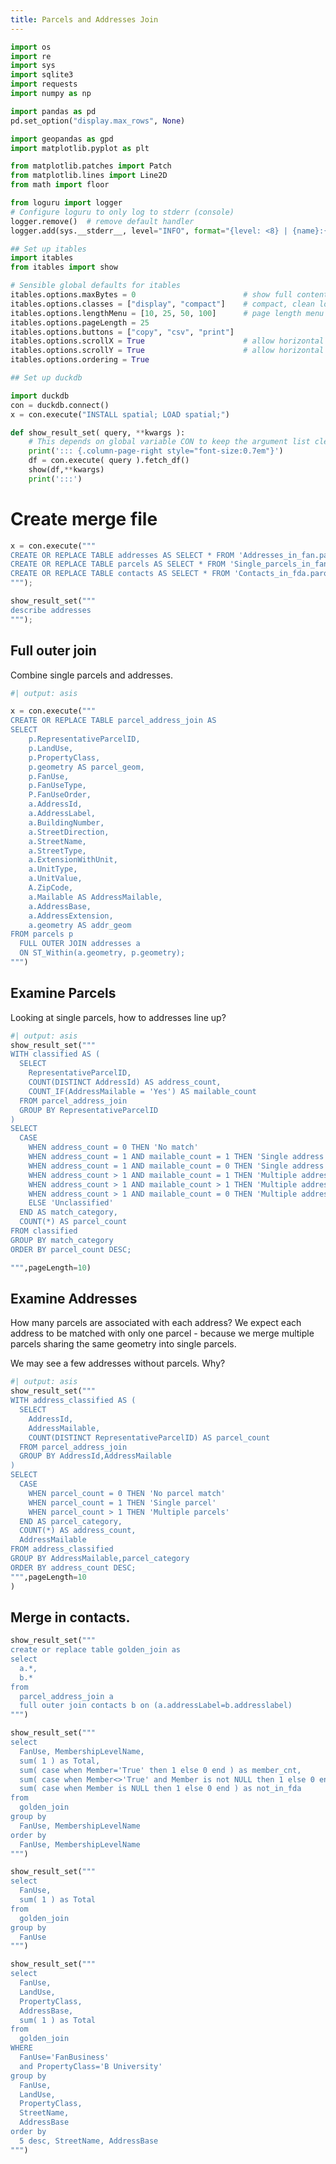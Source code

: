 ```yaml
---
title: Parcels and Addresses Join
---
```


```python
import os
import re
import sys
import sqlite3
import requests
import numpy as np

import pandas as pd
pd.set_option("display.max_rows", None)

import geopandas as gpd
import matplotlib.pyplot as plt

from matplotlib.patches import Patch
from matplotlib.lines import Line2D
from math import floor

from loguru import logger
# Configure loguru to only log to stderr (console)
logger.remove()  # remove default handler
logger.add(sys.__stderr__, level="INFO", format="{level: <8} | {name}:{function}:{line} - {message}" )  # use the original stderr, not Jupyter’s proxy

## Set up itables
import itables
from itables import show

# Sensible global defaults for itables
itables.options.maxBytes = 0                        # show full content in each cell
itables.options.classes = ["display", "compact"]    # compact, clean look
itables.options.lengthMenu = [10, 25, 50, 100]      # page length menu
itables.options.pageLength = 25
itables.options.buttons = ["copy", "csv", "print"]
itables.options.scrollX = True                      # allow horizontal scroll if needed
itables.options.scrollY = True                      # allow horizontal scroll if needed
itables.options.ordering = True

## Set up duckdb

import duckdb
con = duckdb.connect()
x = con.execute("INSTALL spatial; LOAD spatial;")
```

```python
def show_result_set( query, **kwargs ):
    # This depends on global variable CON to keep the argument list clean
    print('::: {.column-page-right style="font-size:0.7em"}')
    df = con.execute( query ).fetch_df()
    show(df,**kwargs)
    print(':::')
```


# Create merge file

```python
x = con.execute("""
CREATE OR REPLACE TABLE addresses AS SELECT * FROM 'Addresses_in_fan.parquet';
CREATE OR REPLACE TABLE parcels AS SELECT * FROM 'Single_parcels_in_fan.parquet';
CREATE OR REPLACE TABLE contacts AS SELECT * FROM 'Contacts_in_fda.parquet';
""");
```

```python
show_result_set("""
describe addresses
""");
```

## Full outer join

Combine single parcels and addresses.

```python
#| output: asis

x = con.execute("""
CREATE OR REPLACE TABLE parcel_address_join AS
SELECT 
    p.RepresentativeParcelID,
    p.LandUse,
    p.PropertyClass,
    p.geometry AS parcel_geom,
    p.FanUse,
    p.FanUseType,
    P.FanUseOrder,
    a.AddressId,
    a.AddressLabel,
    a.BuildingNumber,
    a.StreetDirection,
    a.StreetName,
    a.StreetType,
    a.ExtensionWithUnit,
    a.UnitType,
    a.UnitValue,
    A.ZipCode,
    a.Mailable AS AddressMailable,
    a.AddressBase,
    a.AddressExtension,
    a.geometry AS addr_geom
FROM parcels p
  FULL OUTER JOIN addresses a
  ON ST_Within(a.geometry, p.geometry);
""")
```

## Examine Parcels

Looking at single parcels, how to addresses line up?  

```python
#| output: asis
show_result_set("""
WITH classified AS (
  SELECT 
    RepresentativeParcelID,
    COUNT(DISTINCT AddressId) AS address_count,
    COUNT_IF(AddressMailable = 'Yes') AS mailable_count
  FROM parcel_address_join
  GROUP BY RepresentativeParcelID
)
SELECT
  CASE
    WHEN address_count = 0 THEN 'No match'
    WHEN address_count = 1 AND mailable_count = 1 THEN 'Single address (mailable)'
    WHEN address_count = 1 AND mailable_count = 0 THEN 'Single address (not mailable)'
    WHEN address_count > 1 AND mailable_count = 1 THEN 'Multiple addresses (1 mailable)'
    WHEN address_count > 1 AND mailable_count > 1 THEN 'Multiple addresses (many mailable)'
    WHEN address_count > 1 AND mailable_count = 0 THEN 'Multiple addresses (none mailable)'
    ELSE 'Unclassified'
  END AS match_category,
  COUNT(*) AS parcel_count
FROM classified
GROUP BY match_category
ORDER BY parcel_count DESC;

""",pageLength=10)
```

## Examine Addresses

How many parcels are associated with each address?  We expect each address to be matched
with only one parcel - because we merge multiple parcels sharing the same geometry into single parcels.

We may see a few addresses without parcels.  Why?

```python
#| output: asis
show_result_set("""
WITH address_classified AS (
  SELECT 
    AddressId,
    AddressMailable,
    COUNT(DISTINCT RepresentativeParcelID) AS parcel_count
  FROM parcel_address_join
  GROUP BY AddressId,AddressMailable
)
SELECT
  CASE
    WHEN parcel_count = 0 THEN 'No parcel match'
    WHEN parcel_count = 1 THEN 'Single parcel'
    WHEN parcel_count > 1 THEN 'Multiple parcels'
  END AS parcel_category,
  COUNT(*) AS address_count,
  AddressMailable
FROM address_classified
GROUP BY AddressMailable,parcel_category
ORDER BY address_count DESC;
""",pageLength=10
)
```

## Merge in contacts.

```python
show_result_set("""
create or replace table golden_join as
select
  a.*,
  b.*
from
  parcel_address_join a
  full outer join contacts b on (a.addressLabel=b.addresslabel)
""")
```



```python
show_result_set("""
select 
  FanUse, MembershipLevelName,
  sum( 1 ) as Total,
  sum( case when Member='True' then 1 else 0 end ) as member_cnt,
  sum( case when Member<>'True' and Member is not NULL then 1 else 0 end) as non_member_cnt,
  sum( case when Member is NULL then 1 else 0 end ) as not_in_fda
from
  golden_join
group by
  FanUse, MembershipLevelName
order by
  FanUse, MembershipLevelName
""")
```



```python
show_result_set("""
select 
  FanUse,
  sum( 1 ) as Total
from
  golden_join
group by
  FanUse
""")
```



```python
show_result_set("""
select 
  FanUse,
  LandUse,
  PropertyClass,
  AddressBase,
  sum( 1 ) as Total
from
  golden_join
WHERE
  FanUse='FanBusiness'
  and PropertyClass='B University'
group by
  FanUse,
  LandUse,
  PropertyClass,
  StreetName,
  AddressBase
order by
  5 desc, StreetName, AddressBase
""")
```




